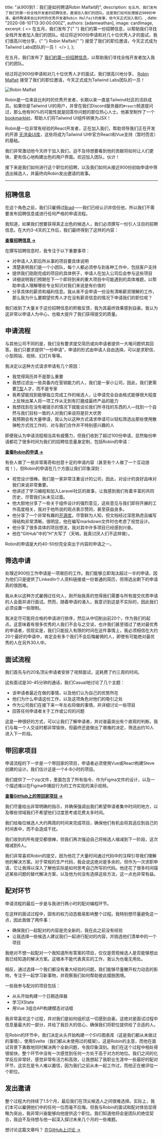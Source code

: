 
  title: "从900到1：我们是如何聘请Robin Malfait的",
  description: `在五月，我们发布了我们的第一份全栈开发者的招聘信息，邀请加入我们的团队。这是我们如何处理接近900份申请，最终聘请来自比利时的优秀开发者Robin Malfait的故事，他今天正式加入我们。`,
  date: "2020-08-10T13:30:00.000Z",
  authors: [adamwathan],
  image: cardImage,
  excerpt: (
    <>
      在五月，我们发布了{" "}
      <Link href="https://jobs.tailwindui.com/full-stack-developer">我们的第一份招聘信息</Link>，以帮助我们寻找全栈开发者加入我们的团队。经过将近900份申请和对几十位优秀人才的面试，我们很高兴地分享，{" "}
      <Link href="https://twitter.com/malfaitrobin">Robin Malfait</Link>{" "}
      接受了我们的职位邀请，今天正式成为Tailwind Labs团队的一员！
    </>
  ),
};

在五月，我们发布了 [我们的第一份招聘信息](https://jobs.tailwindui.com/full-stack-developer)，以帮助我们寻找全栈开发者加入我们的团队。

经过将近900份申请和对几十位优秀人才的面试，我们很高兴地分享， [Robin Malfait](https://twitter.com/malfaitrobin) 接受了我们的职位邀请，今天正式成为Tailwind Labs团队的一员！

<Image alt="Robin Malfait" src={robinImage} />

Robin是一位来自比利时的优秀开发者，长期以来一直是Tailwind社区的活跃成员。如果你是Tailwind UI的用户，并曾在我们Discord服务器的`#react`频道提问过，那么他有90%的可能性就是回答你问题的那位热心人士。他甚至制作了一个 [bookmarklet](https://gist.github.com/RobinMalfait/a90e8651196c273dfa51eec0f43e1676)，帮助人们将Tailwind UI组件转换为JSX！

Robin是一位非常有经验的React开发者，正在加入我们，帮助领导我们正在开发的开源 [无渲染UI库](https://twitter.com/adamwathan/status/1265815748917813248)，这些将成为Tailwind UI中官方React和Vue支持（暂时而言）的基础。

我们非常激动他今天终于加入我们，迫不及待想要看到他的贡献将如何让人们更快、更有信心地构建出色的用户界面。欢迎加入团队，伙计！

接下来是我们如何进行这个职位的招聘，以及我们如何从接近900份初始申请中筛选出候选人，并最终向Robin发出邀请的故事。

---

## 招聘信息

在这个角色之前，我们只雇佣过[Brad](https://blog.tailwindcss.com/welcoming-brad-cornes-to-the-tailwind-team)——我们已经认识并信任他，所以我们不需要发布招聘信息或进行任何严格的申请流程。

我知道，如果我们想要获得真正出色的候选人，我们必须撰写一份引人注目的招聘信息。在大约3-4天的工作后，我们最终得到了这样的内容：

[**查看招聘信息 &rarr;**](https://jobs.tailwindui.com/full-stack-developer)

在撰写招聘信息时，我专注于以下重要事项：

- 对申请人入职后所从事的项目要具体说明
- 清楚表明我们是一个小团队，每个人都必须参与到各种工作中，包括客户支持
- 提供我们刚刚完成的项目的具体例子，申请人在加入公司后会参与这些项目
- 详细说明我们预期在下一个即将到来的重大项目中可能遇到的具体难题，以帮助申请人理解哪些专业知识对我们来说是有价值的
- 分享具体的薪资和福利信息。我从来不会申请一份没有清晰薪资理解的工作，那么我为什么要期望优秀人才在没有薪资信息的情况下申请我们的职位呢？

我们收到了大量关于这份招聘信息的积极反馈，我为其最终效果感到自豪。我认为这非常以申请人为中心，也极大提升了我们获得提交的质量。

## 申请流程

与其他公司不同的是，我们没有要求提交简历或向申请者提供一大堆问题供其回答。我们只要求提供“一份申请”，申请的形式由申请人自由选择。可以是求职信、小型网站、视频、幻灯片等等。

我决定以这种方式请求申请有几个原因：

- 我觉得简历并不是那么重要
- 我想过滤出一些具备内在营销能力的人，我们是一家小公司，因此，我们更需要[T型](https://en.wikipedia.org/wiki/T-shaped_skills)人才，而不是专家
- 我希望能找到能够独立完成工作的候选人，让申请完全自由格式能够很大程度上反映出某人将一项工作从无到有打磨成最终产品的能力
- 我想找到在没有被提示的情况下就能谈论我们所寻找的东西的人—找到一个自然与我们目标一致的人对我们来说将是巨大优势
- 我预期会有大量申请，我认为以这种方式请求申请可以轻松筛选出那些使用散弹枪方式找工作的、对与我们合作并不特别感兴趣的人

即便我认为申请流程相当具有威慑力，但我们收到了超过100份申请，显然每份申请都花了很多时间为我们的招聘信息量身定制，包括Robin的申请：

[**查看Robin的申请 &rarr;**](https://robin-malfait-tailwind-job-application.now.sh/)

有些人做了一些非常离奇和创意十足的申请内容（甚至有个人做了一个互动游戏！），但Robin的申请在几个方面让我们印象深刻：

- 视觉设计很棒。我们是一家非常注重设计的公司，因此，对设计的良好品味对我们来说非常重要。
- 他讲述了学习编程和加入Laravel社区的故事，让我感到我们有着丰富的共同历史，尽管我们从未见过面。
- 他大胆地分享了一些关于组件设计的强烈意见，这些意见与我们即将开展的工作高度相关，我对于他所说的观点表示赞同，甚至获益良多。
- 他分享了一个非常有趣的[开源库](https://github.com/RobinMalfait/lazy-collections)，尽管鲜为人知，但文档经过深思熟虑且编写得结构非常清晰。很明显，他在编写markdown文件时也考虑了视觉设计。
- 他分享了很多具体的项目想法，我对其中许多项目已经感到兴奋。
- 他在“GitHub”中的“H”大写了（天呐，我真讨厌人们不这样做）。

Robin的申请是大约40-50份完全突出于内容的申请之一。

## 筛选申请

处理近900份工作申请是一项艰巨的工作。我们能够立即淘汰超过一半的申请，因为他们只是提供了LinkedIn个人资料链接或一份普通的简历，但筛选出剩下的申请真的很困难。

我从未以这种方式雇佣过任何人，刚开始我真的觉得我们需要与所有提交优质申请的人会面并进行面试。然而，随着申请的涌入，我意识到这是不实际的，因此我们必须设置一些限制。

我决定尽可能将合格的申请进行排序，然后从中切削出前20个，作为我们的起点。这意味着有很多优秀的人我们不会与之交谈，也许我们甚至错过了绝对最优秀的申请者，但现实是，我们只能投入有限的时间在这件事情上，我必须相信在大约20个最好的申请中，肯定会有多个我们不会后悔雇佣的人，即使有可能绝对最优秀的人在另外30人中。

## 面试流程

我们首先与约20名顶尖申请者安排了视频面试，这耗费了约三周的时间。

这些面试是30-45分钟的通话，我们Casual地讨论了几个主题：

- 该申请者最近在做的事情，以及他们认为自己的优势所在
- 他们为什么申请这份工作，以及这项角色对他们的吸引之处
- 作为公司我们在接下来一年左右将做的事情，并详细讨论一些项目
- 回答任何申请者关于工作或公司的问题

这是一种很好的方式，可以让我们了解申请者，并对谁最突出有个直观的判断。我们与每一个人交谈时都非常愉快，但最终还是做出了艰难的决定，筛选出约10人进入下一阶段。

## 带回家项目

申请流程的下一步是一个带回家的项目，申请者必须使用Vue或React构建Steve创建的设计。我们估计这是一个4-8小时的项目。

我们提供了一个zip文件，里面包含了所有指令、作为Figma文件的设计，以及一个描述难以在Figma中捕捉行为的工作实现的演示视频。

[**查看GitHub上的带回家项目 &rarr;**](https://github.com/adamwathan/tailwind-take-home-project)

我们尽量给出非常明确的指示，并确保强调出我们希望申请者集中时间的地方，以及哪些领域我们不希望他们过度思考或花费太多时间。

我们给每位候选人大约两周的时间来完成项目，确保他们有机会将其适应到自己的时间表中，而不会造成干扰。

我们收到的所有提交都很棒，但我们再次强迫自己将候选人缩减到下一阶段，这次缩减到6人。

我们非常喜欢Robin的提交，因为他花了大量时间通过代码中的注释引导我们理解他的解决方案。对于常规的生产代码，我会说这绝对是多余的，但作为一次求职申请，它让我得以深入了解他实际是如何思考自己所写的代码。他还花了很多时间描述某些问题的替代解决方案，以及他为何没有选择这些方法，这一点也非常有益。

## 配对环节

申请流程的最后一步是与我进行两小时的配对编程环节。

在这样的面试过程中，固有的权力动态极易影响整个过程。我特别想尽量避免这一点，因此我做了两件事：

- 确保我们一起配对的内容是完全新的，我在此之前没有经验
- 让我选择一些候选人建议我们一起进行配对的内容，并挑选他们清单中的一个项目

我绝对不想一起配对一个我知道所有答案的项目，仅仅是旁观候选人是否能够想出我已经知道的解决方案。这根本不能代表真实的工作，我认为也毫无用处。

相反，通过选择一个我们都没有重大经验的问题，我们能够尽量撇开权力动态的影响，专注于一起学习新事物，并观察我们如何帮助彼此摆脱困境。

一些我参与配对的项目包括：

- 从头开始构建一个日期选择器
- 学习XState
- 用Vue 3组合API构建模态对话框

我非常喜欢这个过程，并对我们是如何组织这一切感到自豪。这绝对是面试过程中信息量最大的一部分，并给了我巨大的信心，确保我们将职位提供给了合适的人。

在Robin的环节中，我们决定从头开始构建一个SVG图表库（这是我们都从未做过的事情），使用Svelte（我们都从未使用过的框架）。这是Robin的主意，而他在面试背景下勇敢地同时解决两个全新问题，令我印象深刻。我们在这个过程中相处得很愉快，整个环节中没有一次感觉到任何一方处于高于对方的地位。我们之间的化学反应非常好，感觉非常有活力和高效，让我想起了我职业生涯中一些最好的配对环节，这实在是令人难以置信，因为我们之前从未一起工作过，而他正在被评估一个职位。

## 发出邀请

整个过程大约持续了1.5个月，最后我们在顶尖候选人之间很难选择。实际上，我们本可以雇佣他们中的任何一位而毫不后悔，但我与Robin的面试和配对体验显得略为突出，我非常兴奋能够向他提供这个职位。我们知道他将会是团队的绝佳契合，我迫不及待想与他一起深入探讨未来几个月的一些难题。

想讨论这篇文章吗？ <a href="https://github.com/tailwindcss/tailwindcss/discussions/2153">在GitHub上讨论 →</a>
